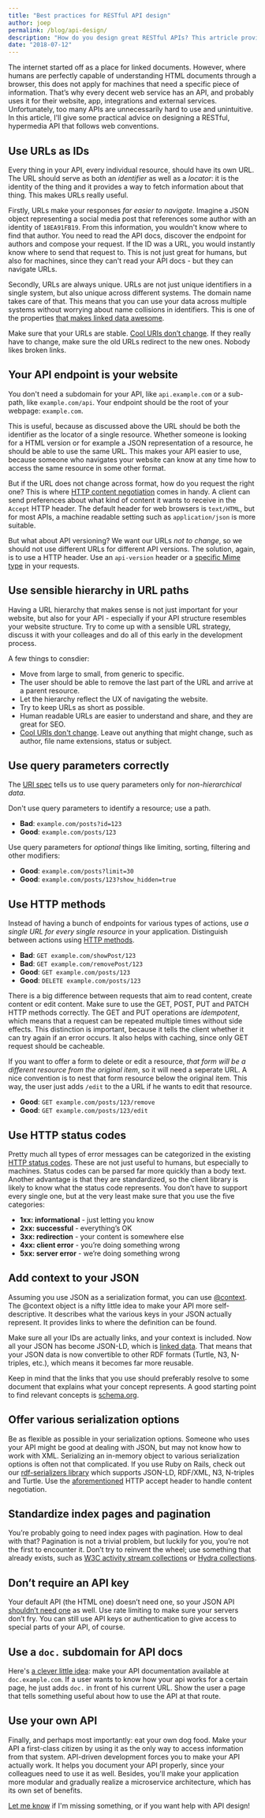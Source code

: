 ```yaml
---
title: "Best practices for RESTful API design"
author: joep
permalink: /blog/api-design/
description: "How do you design great RESTful APIs? This artricle provides do's and dont's for designing an API."
date: "2018-07-12"
---
```


The internet started off as a place for linked documents.
However, where humans are perfectly capable of understanding HTML documents through a browser, this does not apply for machines that need a specific piece of information.
That’s why every decent web service has an API, and probably uses it for their website, app, integrations and external services.
Unfortunately, too many APIs are unnecessarily hard to use and unintuitive.
In this article, I'll give some practical advice on designing a RESTful, hypermedia API that follows web conventions.

## Use URLs as IDs
Every thing in your API, every individual resource, should have its own URL. The URL should serve as both an _identifier_ as well as a _locator_: it is the identity of the thing and it provides a way to fetch information about that thing. This makes URLs really useful.

Firstly, URLs make your responses _far easier to navigate_. Imagine a JSON object representing a social media post that references some author with an identity of `18EA91FB19`. From this information, you wouldn't know where to find that author. You need to read the API docs, discover the endpoint for authors and compose your request. If the ID was a URL, you would instantly know where to send that request to. This is not just great for humans, but also for machines, since they can't read your API docs - but they can navigate URLs.

Secondly, URLs are always unique. URLs are not just unique identifiers in a single system, but also unique across different systems. The domain name takes care of that. This means that you can use your data across multiple systems without worrying about name collisions in identifiers. This is one of the properties [that makes linked data awesome](https://ontola.io/blog/what-is-linked-data).

Make sure that your URLs are stable. [Cool URIs don’t change](https://www.w3.org/Provider/Style/URI). If they really have to change, make sure the old URLs redirect to the new ones. Nobody likes broken links.

## Your API endpoint is your website
You don't need a subdomain for your API, like `api.example.com` or a sub-path, like `example.com/api`. Your endpoint should be the root of your webpage: `example.com`.

This is useful, because as discussed above the URL should be both the identifier as the locator of a single resource. Whether someone is looking for a HTML version or for example a JSON representation of a resource, he should be able to use the same URL. This makes your API easier to use, because someone who navigates your website can know at any time how to access the same resource in some other format.

But if the URL does not change across format, how do you request the right one? This is where [HTTP content negotiation](https://developer.mozilla.org/en-US/docs/Web/HTTP/Headers/Accept) comes in handy. A client can send preferences about what kind of content it wants to receive in the `Accept` HTTP header. The default header for web browsers is `text/HTML`, but for most APIs, a machine readable setting such as `application/json` is more suitable.

But what about API versioning? We want our URLs _not to change_, so we should not use different URLs for different API versions. The solution, again, is to use a HTTP header. Use an `api-version` header or a [specific Mime type](https://developer.github.com/v3/media/) in your requests.

## Use sensible hierarchy in URL paths
Having a URL hierarchy that makes sense is not just important for your website, but also for your API - especially if your API structure resembles your website structure. Try to come up with a sensible URL strategy, discuss it with your colleages and do all of this early in the development process.

A few things to consdier:
* Move from large to small, from generic to specific.
* The user should be able to remove the last part of the URL and arrive at a parent resource.
* Let the hierarchy reflect the UX of navigating the website.
* Try to keep URLs as short as possible.
* Human readable URLs are easier to understand and share, and they are great for SEO.
* [Cool URIs don't change](https://www.w3.org/Provider/Style/URI). Leave out anything that might change, such as author, file name extensions, status or subject.

## Use query parameters correctly
The [URI spec](https://tools.ietf.org/html/rfc3986#section-3.4) tells us to use query parameters only for _non-hierarchical data_.

Don't use query parameters to identify a resource; use a path.

* **Bad**: `example.com/posts?id=123`
* **Good**: `example.com/posts/123`

Use query parameters for _optional_ things like limiting, sorting, filtering and other modifiers:

* **Good**: `example.com/posts?limit=30`
* **Good**: `example.com/posts/123?show_hidden=true`

## Use HTTP methods
Instead of having a bunch of endpoints for various types of actions, use _a single URL for every single resource_ in your application. Distinguish between actions using [HTTP methods](https://developer.mozilla.org/en-US/docs/Web/HTTP/Methods).

* **Bad**: `GET example.com/showPost/123`
* **Bad**: `GET example.com/removePost/123`
* **Good**: `GET example.com/posts/123`
* **Good**: `DELETE example.com/posts/123`

There is a big difference between requests that aim to read content, create content or edit content. Make sure to use the GET, POST, PUT and PATCH HTTP methods correctly. The GET and PUT operations are _idempotent_, which means that a request can be repeated multiple times without side effects. This distinction is important, because it tells the client whether it can try again if an error occurs. It also helps with caching, since only GET request should be cacheable.

If you want to offer a form to delete or edit a resource, _that form will be a different resource from the original item_, so it will need a seperate URL. A nice convention is to nest that form resource below the original item. This way, the user just adds `/edit` to the a URL if he wants to edit that resource.

* **Good**: `GET example.com/posts/123/remove`
* **Good**: `GET example.com/posts/123/edit`

## Use HTTP status codes
Pretty much all types of error messages can be categorized in the existing [HTTP status codes](https://developer.mozilla.org/nl/docs/Web/HTTP/Status). These are not just useful to humans, but especially to machines. Status codes can be parsed far more quickly than a body text. Another advantage is that they are standardized, so the client library is likely to know what the status code represents. You don’t have to support every single one, but at the very least make sure that you use the five categories:
* **1xx: informational** - just letting you know
* **2xx: successful** - everything’s OK
* **3xx: redirection** - your content is somewhere else
* **4xx: client error** - you’re doing something wrong
* **5xx: server error** - we’re doing something wrong

## Add context to your JSON
Assuming you use JSON as a serialization format, you can use [@context](https://json-ld.org/spec/FCGS/json-ld/20180607/#the-context). The @context object is a nifty little idea to make your API more self-descriptive. It describes what the various keys in your JSON actually represent. It provides links to where the definition can be found.

Make sure all your IDs are actually links, and your context is included. Now all your JSON has become JSON-LD, which is [linked data](https://ontola.io/blog/what-is-linked-data). That means that your JSON data is now convertible to other RDF formats (Turtle, N3, N-triples, etc.), which means it becomes far more reusable.

Keep in mind that the links that you use should preferably resolve to some document that explains what your concept represents. A good starting point to find relevant concepts is [schema.org](https://schema.org).

## Offer various serialization options
Be as flexible as possible in your serialization options. Someone who uses your API might be good at dealing with JSON, but may not know how to work with XML. Serializing an in-memory object to various serialization options is often not that complicated. If you use Ruby on Rails, check out our [rdf-serializers library](https://github.com/argu-co/rdf-serializers) which supports JSON-LD, RDF/XML, N3, N-triples and Turtle. Use the [aforementioned](#your-api-endpoint-is-your-website) HTTP accept header to handle content negotiation.

## Standardize index pages and pagination
You’re probably going to need index pages with pagination. How to deal with that? Pagination is not a trivial problem, but luckily for you, you’re not the first to encounter it. Don’t try to reinvent the wheel; use something that already exists, such as [W3C activity stream collections](https://www.w3.org/TR/activitystreams-core/#collections) or [Hydra collections](http://www.hydra-cg.com/spec/latest/core/#collections).

## Don’t require an API key
Your default API (the HTML one) doesn’t need one, so your JSON API [shouldn’t need one](https://ruben.verborgh.org/blog/2013/11/29/the-lie-of-the-api/#api-keys-are-a-lie) as well. Use rate limiting to make sure your servers don’t fry. You can still use API keys or authentication to give access to special parts of your API, of course.

## Use a `doc.` subdomain for API docs
Here's [a clever little idea](https://medium.com/@fletcher91/semantic-documentation-1177d563783c): make your API documentation available at `doc.example.com`. If a user wants to know how your api works for a certain page, he just adds `doc.` in front of his current URL. Show the user a page that tells something useful about how to use the API at that route.

## Use your own API
Finally, and perhaps most importantly: eat your own dog food. Make your API a first-class citizen by using it as the only way to access information from that system. API-driven development forces you to make your API actually work. It helps you document your API properly, since your colleagues need to use it as well. Besides, you'll make your application more modular and gradually realize a microservice architecture, which has its own set of benefits.

[Let me know](mailto:joep@argu.co) if I'm missing something, or if you want help with API design!
